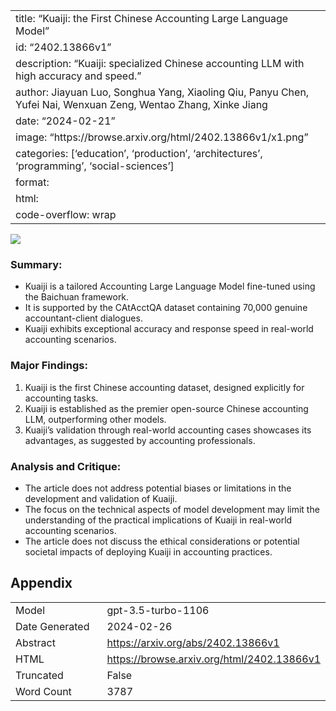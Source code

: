 
---
title: "Kuaiji: the First Chinese Accounting Large Language Model"
id: "2402.13866v1"
description: "Kuaiji: specialized Chinese accounting LLM with high accuracy and speed."
author: Jiayuan Luo, Songhua Yang, Xiaoling Qiu, Panyu Chen, Yufei Nai, Wenxuan Zeng, Wentao Zhang, Xinke Jiang
date: "2024-02-21"
image: "https://browse.arxiv.org/html/2402.13866v1/x1.png"
categories: ['education', 'production', 'architectures', 'programming', 'social-sciences']
format:
  html:
    code-overflow: wrap
---

![](https://browse.arxiv.org/html/2402.13866v1/x1.png)

### **Summary:**
- Kuaiji is a tailored Accounting Large Language Model fine-tuned using the Baichuan framework.
- It is supported by the CAtAcctQA dataset containing 70,000 genuine accountant-client dialogues.
- Kuaiji exhibits exceptional accuracy and response speed in real-world accounting scenarios.

### **Major Findings:**
1. Kuaiji is the first Chinese accounting dataset, designed explicitly for accounting tasks.
2. Kuaiji is established as the premier open-source Chinese accounting LLM, outperforming other models.
3. Kuaiji's validation through real-world accounting cases showcases its advantages, as suggested by accounting professionals.

### **Analysis and Critique:**
- The article does not address potential biases or limitations in the development and validation of Kuaiji.
- The focus on the technical aspects of model development may limit the understanding of the practical implications of Kuaiji in real-world accounting scenarios.
- The article does not discuss the ethical considerations or potential societal impacts of deploying Kuaiji in accounting practices.

## Appendix

|          |          |
|----------|----------|
| Model     | gpt-3.5-turbo-1106       |
| Date Generated     | 2024-02-26       |
| Abstract | [https://arxiv.org/abs/2402.13866v1](https://arxiv.org/abs/2402.13866v1)        |
| HTML     | [https://browse.arxiv.org/html/2402.13866v1](https://browse.arxiv.org/html/2402.13866v1)       |
| Truncated       | False       |
| Word Count       | 3787       |